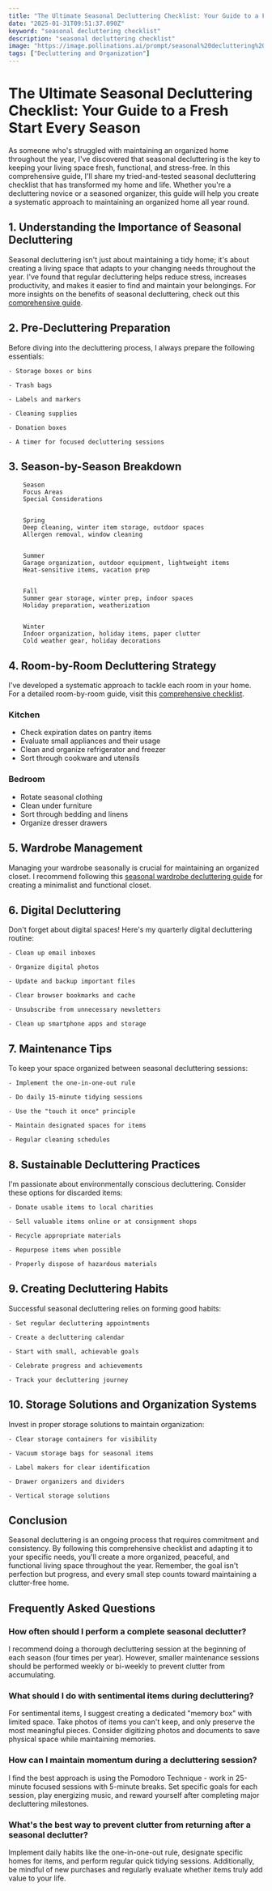 ```yaml
---
title: "The Ultimate Seasonal Decluttering Checklist: Your Guide to a Fresh Start Every Season"
date: "2025-01-31T09:51:37.090Z"
keyword: "seasonal decluttering checklist"
description: "seasonal decluttering checklist"
image: "https://image.pollinations.ai/prompt/seasonal%20decluttering%20checklist%2C%20realistic%20photo%2C%20high%20quality%2C%204k?width=1024&height=1024&nologo=true"
tags: ["Decluttering and Organization"]
---
```


# The Ultimate Seasonal Decluttering Checklist: Your Guide to a Fresh Start Every Season


As someone who's struggled with maintaining an organized home throughout the year, I've discovered that seasonal decluttering is the key to keeping your living space fresh, functional, and stress-free. In this comprehensive guide, I'll share my tried-and-tested seasonal decluttering checklist that has transformed my home and life. Whether you're a decluttering novice or a seasoned organizer, this guide will help you create a systematic approach to maintaining an organized home all year round.



## 1. Understanding the Importance of Seasonal Decluttering


Seasonal decluttering isn't just about maintaining a tidy home; it's about creating a living space that adapts to your changing needs throughout the year. I've found that regular decluttering helps reduce stress, increases productivity, and makes it easier to find and maintain your belongings. For more insights on the benefits of seasonal decluttering, check out this [comprehensive guide](https://productivityprospect.com/blog/seasonal-decluttering-checklist/).



## 2. Pre-Decluttering Preparation


Before diving into the decluttering process, I always prepare the following essentials:




    - Storage boxes or bins

    - Trash bags

    - Labels and markers

    - Cleaning supplies

    - Donation boxes

    - A timer for focused decluttering sessions



## 3. Season-by-Season Breakdown



    
        Season
        Focus Areas
        Special Considerations
    
    
        Spring
        Deep cleaning, winter item storage, outdoor spaces
        Allergen removal, window cleaning
    
    
        Summer
        Garage organization, outdoor equipment, lightweight items
        Heat-sensitive items, vacation prep
    
    
        Fall
        Summer gear storage, winter prep, indoor spaces
        Holiday preparation, weatherization
    
    
        Winter
        Indoor organization, holiday items, paper clutter
        Cold weather gear, holiday decorations
    




## 4. Room-by-Room Decluttering Strategy


I've developed a systematic approach to tackle each room in your home. For a detailed room-by-room guide, visit this [comprehensive checklist](https://productivityprospect.com/blog/seasonal-decluttering-checklist-for-every-room/).



### Kitchen


- Check expiration dates on pantry items
- Evaluate small appliances and their usage
- Clean and organize refrigerator and freezer
- Sort through cookware and utensils


### Bedroom


- Rotate seasonal clothing
- Clean under furniture
- Sort through bedding and linens
- Organize dresser drawers


## 5. Wardrobe Management


Managing your wardrobe seasonally is crucial for maintaining an organized closet. I recommend following this [seasonal wardrobe decluttering guide](https://productivityprospect.com/blog/seasonal-wardrobe-decluttering-and-minimalist-closet-design/) for creating a minimalist and functional closet.



## 6. Digital Decluttering


Don't forget about digital spaces! Here's my quarterly digital decluttering routine:




    - Clean up email inboxes

    - Organize digital photos

    - Update and backup important files

    - Clear browser bookmarks and cache

    - Unsubscribe from unnecessary newsletters

    - Clean up smartphone apps and storage



## 7. Maintenance Tips


To keep your space organized between seasonal decluttering sessions:




    - Implement the one-in-one-out rule

    - Do daily 15-minute tidying sessions

    - Use the "touch it once" principle

    - Maintain designated spaces for items

    - Regular cleaning schedules



## 8. Sustainable Decluttering Practices


I'm passionate about environmentally conscious decluttering. Consider these options for discarded items:




    - Donate usable items to local charities

    - Sell valuable items online or at consignment shops

    - Recycle appropriate materials

    - Repurpose items when possible

    - Properly dispose of hazardous materials



## 9. Creating Decluttering Habits


Successful seasonal decluttering relies on forming good habits:




    - Set regular decluttering appointments

    - Create a decluttering calendar

    - Start with small, achievable goals

    - Celebrate progress and achievements

    - Track your decluttering journey



## 10. Storage Solutions and Organization Systems


Invest in proper storage solutions to maintain organization:




    - Clear storage containers for visibility

    - Vacuum storage bags for seasonal items

    - Label makers for clear identification

    - Drawer organizers and dividers

    - Vertical storage solutions



## Conclusion


Seasonal decluttering is an ongoing process that requires commitment and consistency. By following this comprehensive checklist and adapting it to your specific needs, you'll create a more organized, peaceful, and functional living space throughout the year. Remember, the goal isn't perfection but progress, and every small step counts toward maintaining a clutter-free home.



## Frequently Asked Questions


### How often should I perform a complete seasonal declutter?

I recommend doing a thorough decluttering session at the beginning of each season (four times per year). However, smaller maintenance sessions should be performed weekly or bi-weekly to prevent clutter from accumulating.



### What should I do with sentimental items during decluttering?

For sentimental items, I suggest creating a dedicated "memory box" with limited space. Take photos of items you can't keep, and only preserve the most meaningful pieces. Consider digitizing photos and documents to save physical space while maintaining memories.



### How can I maintain momentum during a decluttering session?

I find the best approach is using the Pomodoro Technique - work in 25-minute focused sessions with 5-minute breaks. Set specific goals for each session, play energizing music, and reward yourself after completing major decluttering milestones.



### What's the best way to prevent clutter from returning after a seasonal declutter?

Implement daily habits like the one-in-one-out rule, designate specific homes for items, and perform regular quick tidying sessions. Additionally, be mindful of new purchases and regularly evaluate whether items truly add value to your life.

